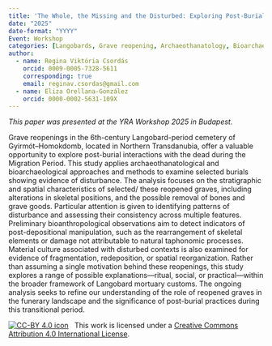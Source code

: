 ```yaml
---
title: 'The Whole, the Missing and the Disturbed: Exploring Post-Burial Practices in the Langobard Cemetery of Gyirmót-Homokdomb'
date: "2025"
date-format: "YYYY"
Event: Workshop
categories: [Langobards, Grave reopening, Archaeothanatology, Bioarchaeology, Migration Period, Post-burial practice, Mortuary archaeology]
author: 
  - name: Regina Viktória Csordás
    orcid: 0009-0005-7328-5611
    corresponding: true
    email: reginav.csordas@gmail.com
  - name: Eliza Orellana-González
    orcid: 0000-0002-5631-109X
---
```


*This paper was presented at the YRA Workshop 2025 in Budapest.*

Grave reopenings in the 6th-century Langobard-period cemetery of Gyirmót–Homokdomb, located in Northern Transdanubia, offer a valuable opportunity to explore post-burial interactions with the dead during the Migration Period. This study applies archaeothanatological and bioarchaeological approaches and methods to examine selected burials showing evidence of disturbance.
The analysis focuses on the stratigraphic and spatial characteristics of selected/ these reopened graves, including alterations in skeletal positions, and the possible removal of bones and grave goods. Particular attention is given to identifying patterns of disturbance and assessing their consistency across multiple features. 
Preliminary bioanthropological observations aim to detect indicators of post-depositional manipulation, such as the rearrangement of skeletal elements or damage not attributable to natural taphonomic processes. Material culture associated with disturbed contexts is also examined for evidence of fragmentation, redeposition, or spatial reorganization.
Rather than assuming a single motivation behind these reopenings, this study explores a range of possible explanations—ritual, social, or practical—within the broader framework of Langobard mortuary customs. The ongoing analysis seeks to refine our understanding of the role of reopened graves in the funerary landscape and the significance of post-burial practices during this transitional period.

[![CC-BY 4.0 icon](https://i.creativecommons.org/l/by/4.0/88x31.png)](http://creativecommons.org/licenses/by/4.0/)&nbsp;&nbsp; This work is licensed under a [Creative Commons Attribution 4.0 International License](https://creativecommons.org/licenses/by/4.0/). 
